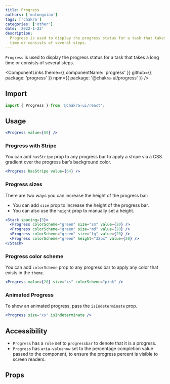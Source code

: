 ```yaml
---
title: Progress
authors: ['mutongxiao']
tags: ['chakra']
categories: ['other']
date: '2022-1-22'
description:
  Progress is used to display the progress status for a task that takes a long
  time or consists of several steps.
---
```


`Progress` is used to display the progress status for a task that takes a long
time or consists of several steps.

<ComponentLinks
  theme={{ componentName: 'progress' }}
  github={{ package: 'progress' }}
  npm={{ package: '@chakra-ui/progress' }}
/>

<carbon-ad></carbon-ad>

## Import

```js
import { Progress } from '@chakra-ui/react';
```

## Usage

```jsx
<Progress value={80} />
```

### Progress with Stripe

You can add `hasStripe` prop to any progress bar to apply a stripe via a CSS
gradient over the progress bar’s background color.

```jsx
<Progress hasStripe value={64} />
```

### Progress sizes

There are two ways you can increase the height of the progress bar:

- You can add `size` prop to increase the height of the progress bar.
- You can also use the `height` prop to manually set a height.

```jsx
<Stack spacing={5}>
  <Progress colorScheme="green" size="sm" value={20} />
  <Progress colorScheme="green" size="md" value={20} />
  <Progress colorScheme="green" size="lg" value={20} />
  <Progress colorScheme="green" height="32px" value={20} />
</Stack>
```

### Progress color scheme

You can add `colorScheme` prop to any progress bar to apply any color that
exists in the `theme`.

```jsx
<Progress value={20} size="xs" colorScheme="pink" />
```

### Animated Progress

To show an animated progress, pass the `isIndeterminate` prop.

```jsx
<Progress size="xs" isIndeterminate />
```

## Accessibility

- `Progress` has a `role` set to `progressbar` to denote that it is a progress.
- `Progress` has `aria-valuenow` set to the percentage completion value passed
  to the component, to ensure the progress percent is visible to screen readers.

## Props

<PropsTable of="Progress" />
